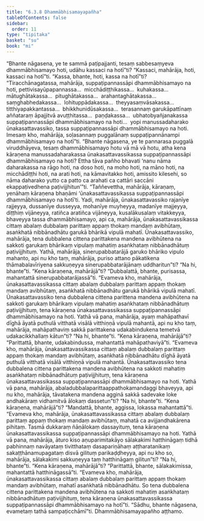 ```yaml
---
title: "6.3.8 Dhammābhisamayapañha"
tableOfContents: false
sidebar:
  order: 11
type: "tipitaka"
basket: "su"
book: "mi"
---
```



<DynamicBreadcrumb />

<Division number="197" book="mi">

<Paragraph number="1329" book="mi">
“Bhante nāgasena, ye te sammā paṭipajjanti, tesaṃ sabbesaṃyeva dhammābhisamayo hoti, udāhu kassaci na hotī”ti? “Kassaci, mahārāja, hoti, kassaci na hotī”ti. “Kassa, bhante, hoti, kassa na hotī”ti? “Tiracchānagatassa, mahārāja, suppaṭipannassāpi dhammābhisamayo na hoti, pettivisayūpapannassa…  micchādiṭṭhikassa…  kuhakassa…  mātughātakassa…  pitughātakassa…  arahantaghātakassa…  saṃghabhedakassa…  lohituppādakassa…  theyyasaṃvāsakassa…  titthiyapakkantassa…  bhikkhunidūsakassa…  terasannaṃ garukāpattīnaṃ aññataraṃ āpajjitvā avuṭṭhitassa…  paṇḍakassa…  ubhatobyañjanakassa suppaṭipannassāpi dhammābhisamayo na hoti…  yopi manussadaharako ūnakasattavassiko, tassa suppaṭipannassāpi dhammābhisamayo na hoti. Imesaṃ kho, mahārāja, soḷasannaṃ puggalānaṃ suppaṭipannānampi dhammābhisamayo na hotī”ti.
</Paragraph>

<Paragraph number="1330" book="mi">
“Bhante nāgasena, ye te pannarasa puggalā viruddhāyeva, tesaṃ dhammābhisamayo hotu vā mā vā hotu, atha kena kāraṇena manussadaharakassa ūnakasattavassikassa suppaṭipannassāpi dhammābhisamayo na hoti? Ettha tāva pañho bhavati ‘nanu nāma daharakassa na rāgo hoti, na doso hoti, na moho hoti, na māno hoti, na micchādiṭṭhi hoti, na arati hoti, na kāmavitakko hoti, amissito kilesehi, so nāma daharako yutto ca patto ca arahati ca cattāri saccāni ekappaṭivedhena paṭivijjhitun’”ti.
</Paragraph>

<Paragraph number="1331" book="mi">
“Taññevettha, mahārāja, kāraṇaṃ, yenāhaṃ kāraṇena bhaṇāmi ‘ūnakasattavassikassa suppaṭipannassāpi dhammābhisamayo na hotī’ti. Yadi, mahārāja, ūnakasattavassiko rajanīye rajjeyya, dussanīye dusseyya, mohanīye muyheyya, madanīye majjeyya, diṭṭhiṃ vijāneyya, ratiñca aratiñca vijāneyya, kusalākusalaṃ vitakkeyya, bhaveyya tassa dhammābhisamayo, api ca, mahārāja, ūnakasattavassikassa cittaṃ abalaṃ dubbalaṃ parittaṃ appaṃ thokaṃ mandaṃ avibhūtaṃ, asaṅkhatā nibbānadhātu garukā bhārikā vipulā mahatī. Ūnakasattavassiko, mahārāja, tena dubbalena cittena parittakena mandena avibhūtena na sakkoti garukaṃ bhārikaṃ vipulaṃ mahatiṃ asaṅkhataṃ nibbānadhātuṃ paṭivijjhituṃ.
</Paragraph>

<Paragraph number="1332" book="mi">
Yathā, mahārāja, sinerupabbatarājā garuko bhāriko vipulo mahanto, api nu kho taṃ, mahārāja, puriso attano pākatikena thāmabalavīriyena sakkuṇeyya sinerupabbatarājānaṃ uddharitun”ti? “Na hi, bhante”ti. “Kena kāraṇena, mahārājā”ti? “Dubbalattā, bhante, purisassa, mahantattā sinerupabbatarājassā”ti. “Evameva kho, mahārāja, ūnakasattavassikassa cittaṃ abalaṃ dubbalaṃ parittaṃ appaṃ thokaṃ mandaṃ avibhūtaṃ, asaṅkhatā nibbānadhātu garukā bhārikā vipulā mahatī. Ūnakasattavassiko tena dubbalena cittena parittena mandena avibhūtena na sakkoti garukaṃ bhārikaṃ vipulaṃ mahatiṃ asaṅkhataṃ nibbānadhātuṃ paṭivijjhituṃ, tena kāraṇena ūnakasattavassikassa suppaṭipannassāpi dhammābhisamayo na hoti.
</Paragraph>

<Paragraph number="1333" book="mi">
Yathā vā pana, mahārāja, ayaṃ mahāpathavī dīghā āyatā puthulā vitthatā visālā vitthiṇṇā vipulā mahantā, api nu kho taṃ, mahārāja, mahāpathaviṃ sakkā parittakena udakabindukena temetvā udakacikkhallaṃ kātun”ti? “Na hi, bhante”ti. “Kena kāraṇena, mahārājā”ti? “Parittattā, bhante, udakabindussa, mahantattā mahāpathaviyā”ti. “Evameva kho, mahārāja, ūnakasattavassikassa cittaṃ abalaṃ dubbalaṃ parittaṃ appaṃ thokaṃ mandaṃ avibhūtaṃ, asaṅkhatā nibbānadhātu dīghā āyatā puthulā vitthatā visālā vitthiṇṇā vipulā mahantā. Ūnakasattavassiko tena dubbalena cittena parittakena mandena avibhūtena na sakkoti mahatiṃ asaṅkhataṃ nibbānadhātuṃ paṭivijjhituṃ, tena kāraṇena ūnakasattavassikassa suppaṭipannassāpi dhammābhisamayo na hoti.
</Paragraph>

<Paragraph number="1334" book="mi">
Yathā vā pana, mahārāja, abaladubbalaparittaappathokamandaggi bhaveyya, api nu kho, mahārāja, tāvatakena mandena agginā sakkā sadevake loke andhakāraṃ vidhamitvā ālokaṃ dassetun”ti? “Na hi, bhante”ti. “Kena kāraṇena, mahārājā”ti? “Mandattā, bhante, aggissa, lokassa mahantattā”ti. “Evameva kho, mahārāja, ūnakasattavassikassa cittaṃ abalaṃ dubbalaṃ parittaṃ appaṃ thokaṃ mandaṃ avibhūtaṃ, mahatā ca avijjandhakārena pihitaṃ. Tasmā dukkaraṃ ñāṇālokaṃ dassayituṃ, tena kāraṇena ūnakasattavassikassa suppaṭipannassāpi dhammābhisamayo na hoti.
</Paragraph>

<Paragraph number="1335" book="mi">
Yathā vā pana, mahārāja, āturo kiso aṇuparimitakāyo sālakakimi hatthināgaṃ tidhā pabhinnaṃ navāyataṃ tivitthataṃ dasapariṇāhaṃ aṭṭharatanikaṃ sakaṭṭhānamupagataṃ disvā gilituṃ parikaḍḍheyya, api nu kho so, mahārāja, sālakakimi sakkuṇeyya taṃ hatthināgaṃ gilitun”ti? “Na hi, bhante”ti. “Kena kāraṇena, mahārājā”ti? “Parittattā, bhante, sālakakimissa, mahantattā hatthināgassā”ti. “Evameva kho, mahārāja, ūnakasattavassikassa cittaṃ abalaṃ dubbalaṃ parittaṃ appaṃ thokaṃ mandaṃ avibhūtaṃ, mahatī asaṅkhatā nibbānadhātu. So tena dubbalena cittena parittakena mandena avibhūtena na sakkoti mahatiṃ asaṅkhataṃ nibbānadhātuṃ paṭivijjhituṃ, tena kāraṇena ūnakasattavassikassa suppaṭipannassāpi dhammābhisamayo na hotī”ti. “Sādhu, bhante nāgasena, evametaṃ tathā sampaṭicchāmī”ti.

</Paragraph>
</Division>

<Paragraph number="1336" type="center" book="mi">
Dhammābhisamayapañho aṭṭhamo.
</Paragraph>
